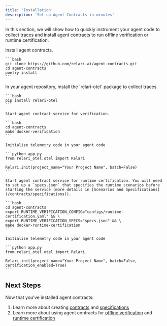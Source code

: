 ```yaml
---
title: 'Installation'
description: 'Set up Agent Contracts in minutes'
---
```


In this section, we will show how to quickly instrument your agent code to collect traces and install agent contracts to run offline verification or runtime certification.


<Steps>
  <Step title="Install agent contracts">
    Install agent contracts.

    ```bash
    git clone https://github.com/relari-ai/agent-contracts.git
    cd agent-contracts
    poetry install
    ```
  </Step>
  <Step title="Install relari-otel in your Agent">
    In your agent repository, install the `relari-otel` package to collect traces.

    ```bash
    pip install relari-otel
    ```
  </Step>
  <Step title="Option A: Set up Agent Contracts for Offline Verification">
    
    Start agent contract service for verification.

    ```bash
    cd agent-contracts
    make docker-verification
    ```

    Initialize telemetry code in your agent code

    ```python app.py
    from relari_otel.otel import Relari

    Relari.init(project_name="Your Project Name", batch=False)
    ```
  </Step>
  <Step title="Option B: Set up Agent Contracts for Runtime Certification">
    
    Start agent contract service for runtime certification. You will need to set up a `specs.json` that specifies the runtime scenarios before starting the service (more details in [Scenarios and Specifications](/contracts/specifications)).

    ```bash
    cd agent-contracts
    export RUNTIME_VERIFICATION_CONFIG="configs/runtime-certification.yaml" && \
    export RUNTIME_VERIFICATION_SPECS="specs.json" && \
    make docker-runtime-certification
    ```

    Initialize telemetry code in your agent code

    ```python app.py
    from relari_otel.otel import Relari

    Relari.init(project_name="Your Project Name", batch=False, certification_enabled=True)
    ```
  </Step>
</Steps>


## Next Steps

Now that you've installed agent contracts:

1. Learn more about creating [contracts](/contracts/contracts) and [specifications](/contracts/specifications)
2. Learn more about using agent contracts for [offline verification](/verification/verification) and [runtime certification](/certification/certification)
